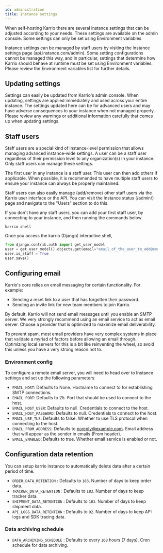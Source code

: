 ```yaml
---
id: administration
title: Instance settings
---
```


When self-hosting Karrio there are several instance settings that can be adjusted according to your needs.
These settings are available on the admin console. Some settings can only be set using Environment variables.

Instance settings can be managed by staff users by visiting the Instance settings page (api.instance.com/admin).
Some setting configurations cannot be managed this way, and in particular,
settings that determine how Karrio should behave at runtime must be set using Environment variables.
Please review the Environment variables list for further details.

## Updating settings

Settings can easily be updated from Karrio's admin console.
When updating, settings are applied immediately and used across your entire instance.
The settings updated here can be for advanced users and may have adverse consequences to your instance when not managed properly.
Please review any warnings or additional information carefully that comes up when updating settings.

## Staff users

Staff users are a special kind of instance-level permission that allows managing advanced instance-wide settings.
A user can be a staff user regardless of their permission level to any organization(s) in your instance.
Only staff users can manage these settings.

The first user in any instance is a staff user. This user can then add others if applicable.
When possible, it is recommended to have multiple staff users to ensure your instance can always be properly maintained.

Staff users can also easily manage (add/remove) other staff users via the Karrio user interface or the API.
You can visit the Instance status (/admin/) page and navigate to the "Users" section to do this.

If you don't have any staff users, you can add your first staff user, by connecting to your instance, and then running the commands below.

```terminal
karrio shell
```

Once you access the karrio (Django) interactive shell,

```python
from django.contrib.auth import get_user_model
user = get_user_model().objects.get(email="email_of_the_user_to_add@example.com")
user.is_staff = True
user.save()
```

## Configuring email

Karrio's core relies on email messaging for certain functionality. For example:

- Sending a reset link to a user that has forgotten their password.
- Sending an invite link for new team members to join Karrio.

By default, Karrio will not send email messages until you enable an SMTP server.
We very strongly recommend using an email service to act as email server.
Choose a provider that is optimized to maximize email deliverability.

To prevent spam, most email providers have very complex systems in place
that validate a myriad of factors before allowing an email through.
Optimizing local servers for this is a bit like reinventing the wheel,
so avoid this unless you have a very strong reason not to.

### Environment config

To configure a remote email server, you will need to head over to Instance settings and set up the following parameters:

- `EMAIL_HOST`: Defaults to None. Hostname to connect to for establishing SMTP connections.
- `EMAIL_PORT`: Defaults to 25. Port that should be used to connect to the host.
- `EMAIL_HOST_USER`: Defaults to null. Credentials to connect to the host.
- `EMAIL_HOST_PASSWORD`: Defaults to null. Credentials to connect to the host.
- `EMAIL_USE_TLS`: Defaults to false. Whether to use TLS protocol when connecting to the host.
- `EMAIL_FROM_ADDRESS`: Defaults to noreply@example.com. Email address that will appear as the sender in emails (From header).
- `EMAIL_ENABLED`: Defaults to true. Whether email service is enabled or not.

## Configuration data retention

You can setup karrio instance to automatically delete data after a certain period of time.

- `ORDER_DATA_RETENTION` : Defaults to `183`. Number of days to keep order data.
- `TRACKER_DATA_RETENTION` : Defaults to `183`. Number of days to keep tracker data.
- `SHIPMENT_DATA_RETENTION` : Defaults to `183`. Number of days to keep shipment data.
- `API_LOGS_DATA_RETENTION` : Defaults to `92`. Number of days to keep API logs and SDK tracing data.

### Data archiving schedule

- `DATA_ARCHIVING_SCHEDULE` : Defaults to every `168` hours (7 days). Cron schedule for data archiving.
